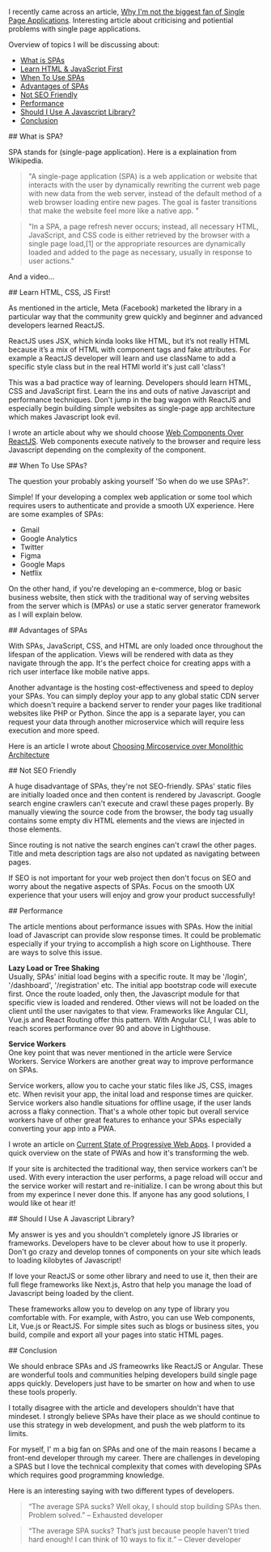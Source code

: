 
I recently came across an article, [Why I'm not the biggest fan of Single Page Applications](https://www.matuzo.at/blog/2023/single-page-applications-criticism/). 
Interesting article about criticising and potiential problems with single page applications.

Overview of topics I will be discussing about:

- [What is SPAs](#what-spa)
- [Learn HTML & JavaScript First](#learn-html)
- [When To Use SPAs](#when)
- [Advantages of SPAs](#advantages)
- [Not SEO Friendly](#seo)
- [Performance](#performance)
- [Should I Use A Javascript Library?](#use-js)
- [Conclusion](#conclusion)

<div id="what-spa">
    ## What is SPA?
</div>

SPA stands for (single-page application). Here is a explaination from Wikipedia.

> "A single-page application (SPA) is a web application or website that interacts with the user by dynamically rewriting the current web page with new data from the web server, instead of the default method of a web browser loading entire new pages. The goal is faster transitions that make the website feel more like a native app. "

> "In a SPA, a page refresh never occurs; instead, all necessary HTML, JavaScript, and CSS code is either retrieved by the browser with a single page load,[1] or the appropriate resources are dynamically loaded and added to the page as necessary, usually in response to user actions."

And a video...

<LiteYouTubeEmbed id="xfGciVdbktI" title="What Is A Single Page Application?" />

<div id="learn-html">
    ## Learn HTML, CSS, JS First!
</div>

As mentioned in the article, Meta (Facebook) marketed the library in a particular way that  the community grew quickly and beginner and advanced
developers learned ReactJS.

ReactJS uses JSX, which kinda looks like HTML, but it’s not really HTML because it’s a mix of HTML with component tags and fake attributes. For 
example a ReactJS developer will learn and use className to add a specific style class but in the real HTMl world it's just call 'class'!

This was a bad practice way of learning. Developers should learn HTML, CSS and JavaScript first. Learn the ins and outs of native Javascript 
and performance techniques. Don't jump in the bag wagon with ReactJS and especially begin building simple websites as single-page app architecture which 
makes Javascript look evil.

I wrote an article about why we should choose [Web Components Over ReactJS](https://jgsolutions.ca/posts/reactjs-vs-web-components/). Web
components execute natively to the browser and require less Javascript depending on the complexity of the component.

<div id="when">
    ## When To Use SPAs?
</div>

The question your probably asking yourself 'So when do we use SPAs?'.

Simple! If your developing a complex web application or some tool which requires users to authenticate and provide a smooth UX experience. 
Here are some examples of SPAs:

- Gmail
- Google Analytics
- Twitter
- Figma
- Google Maps
- Netflix

On the other hand, if you're developing an e-commerce, blog or basic business website, then stick with the traditional way of serving
websites from the server which is (MPAs) or use a static server generator framework as I will explain below.

<div id="advantages">
    ## Advantages of SPAs
</div>

With SPAs, JavaScript, CSS, and HTML are only loaded once throughout the lifespan of the application. Views will be rendered with data
as they navigate through the app. It's the perfect choice for creating apps with a rich user interface like mobile native apps.

Another advantage is the hosting cost-effectiveness and speed to deploy your SPAs. You can simply deploy your app to any global static CDN server which
doesn't require a backend server to render your pages like traditional websites like PHP or Python. Since the app is a separate
layer, you can request your data through another microservice which will require less execution and more speed.

Here is an article I wrote about  [Choosing Mircoservice over Monolithic Architecture](https://jgsolutions.ca/posts/microservices-architecture-over-monolithic/ "microservices vs monolithic")

<div id="seo">
    ## Not SEO Friendly 
</div>

A huge disadvantage of SPAs, they're not SEO-friendly. SPAs' static files are initially loaded once and then content is rendered by Javascript.
Google search engine crawlers can't execute and crawl these pages properly. By manually viewing the source code from the browser, the body
tag usually contains some empty div HTML elements and the views are injected in those elements. 

Since routing is not native the search engines can't crawl the other pages. Title and meta description tags are also not updated as navigating between 
pages. 

If SEO is not important for your web project then don't focus on SEO and worry about the negative aspects of SPAs. Focus on the smooth UX experience that
your users will enjoy and grow your product successfully!

<div id="performance">
    ## Performance 
</div>

The article mentions about performance issues with SPAs. How the initial load of Javascript can provide slow response times. 
It could be problematic especially if your trying to accomplish a high score on Lighthouse. There are ways to solve this issue.

**Lazy Load or Tree Shaking**  
Usually, SPAs' initial load begins with a specific route. It may be '/login', '/dashboard', '/registration' etc. The initial app bootstrap code will
execute first. Once the route loaded, only then, the Javascript module for that specific view is loaded and rendered. Other views will not be loaded on the client
until the user navigates to that view. Frameworks like Angular CLI, Vue.js and React Routing offer this pattern. With Angular CLI, I was able to reach scores
performance over 90 and above in Lighthouse.

**Service Workers**  
One key point that was never mentioned in the article were Service Workers. Service Workers are another great way to improve performance on SPAs.

Service workers, allow you to cache your static files like JS, CSS, images etc. When revisit your app, the inital load and response times are quicker. 
Service workers also handle situations for offline usage, if the user lands across a flaky connection. That's a whole other topic but overall service workers
have of other great features to enhance your SPAs especially converting your app into a PWA.

I wrote an article on [Current State of Progressive Web Apps](https://jgsolutions.ca/posts/current-state-of-pwa/ "State of Progressive Web Apps"). I provided
a quick overview on the state of PWAs and how it's transforming the web.

If your site is architected the traditional way, then service workers can't be used. With every interaction the user performs, a page reload will occur
and the service worker will restart and re-initialize. I can be wrong about this but from my experince I never done this. If anyone has any
good solutions, I would like ot hear it!

<div id="use-js">
    ## Should I Use A Javascript Library?
</div>

My answer is yes and you shouldn't completely ignore JS libraries or frameworks. Developers have to be clever about how to use it properly. Don't go crazy 
and develop tonnes of components on your site which leads to loading kilobytes of Javascript! 

If love your ReactJS or some other library and need to use it, then their are full flege frameworks like Next.js, Astro that help you
manage the load of Javascript being loaded by the client.

These frameworks allow you to develop on any type of library you comfortable with. For example, with Astro, you can
use Web components, Lit, Vue.js or ReactJS. For simple sites such as blogs or business sites, you build, compile and export 
all your pages into static HTML pages. 

<div id="conclusion">
    ## Conclusion
</div>

We should enbrace SPAs and JS frameowrks like ReactJS or Angular. These are wonderful tools and communities helping developers build single page
apps quickly. Developers just have to be smarter on how and when to use these tools properly. 

I totally disagree with the article and developers shouldn't have that mindeset. I strongly believe SPAs have their place as we should continue
to use this strategy in web development, and push the web platform to its limits.
 
For myself, I' m a big fan on SPAs and one of the main reasons I became a front-end developer through my career. 
There are challenges in developing a SPAS but I love the technical complexity that comes with developing SPAs which requires
good programming knowledge.

Here is an interesting saying with two different types of developers.

> “The average SPA sucks? Well okay, I should stop building SPAs then. Problem solved.” – Exhausted developer

> “The average SPA sucks? That’s just because people haven’t tried hard enough! I can think of 10 ways to fix it.” – Clever developer

